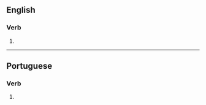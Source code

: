 ==English==

===Verb===
{{en-verb}}

# {{alternative spelling of|en|arborise}}

----

==Portuguese==

===Verb===
{{head|pt|verb form}}

# {{pt-verb form of|arborizar}}